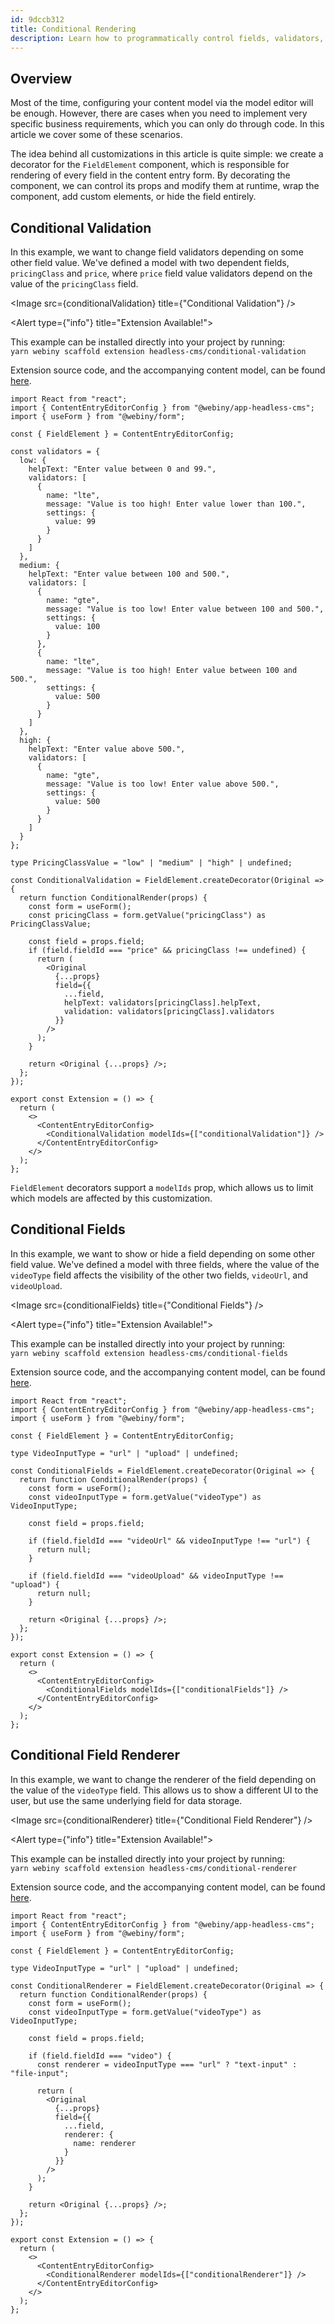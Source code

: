 ```yaml
---
id: 9dccb312
title: Conditional Rendering
description: Learn how to programmatically control fields, validators, and field renderers.
---
```



## Overview

Most of the time, configuring your content model via the model editor will be enough. However, there are cases when you need to implement very specific business requirements, which you can only do through code. In this article we cover some of these scenarios.

The idea behind all customizations in this article is quite simple: we create a decorator for the `FieldElement` component, which is responsible for rendering of every field in the content entry form. By decorating the component, we can control its props and modify them at runtime, wrap the component, add custom elements, or hide the field entirely.

## Conditional Validation

In this example, we want to change field validators depending on some other field value. We've defined a model with two dependent fields, `pricingClass` and `price`, where `price` field value validators depend on the value of the `pricingClass` field.

<Image src={conditionalValidation} title={"Conditional Validation"} />

<Alert type={"info"} title="Extension Available!">

This example can be installed directly into your project by running:<br/>
`yarn webiny scaffold extension headless-cms/conditional-validation`

Extension source code, and the accompanying content model, can be found [here](https://github.com/webiny/webiny-examples/tree/master/headless-cms/conditional-validation).

</Alert>

```tsx Conditional Validation
import React from "react";
import { ContentEntryEditorConfig } from "@webiny/app-headless-cms";
import { useForm } from "@webiny/form";

const { FieldElement } = ContentEntryEditorConfig;

const validators = {
  low: {
    helpText: "Enter value between 0 and 99.",
    validators: [
      {
        name: "lte",
        message: "Value is too high! Enter value lower than 100.",
        settings: {
          value: 99
        }
      }
    ]
  },
  medium: {
    helpText: "Enter value between 100 and 500.",
    validators: [
      {
        name: "gte",
        message: "Value is too low! Enter value between 100 and 500.",
        settings: {
          value: 100
        }
      },
      {
        name: "lte",
        message: "Value is too high! Enter value between 100 and 500.",
        settings: {
          value: 500
        }
      }
    ]
  },
  high: {
    helpText: "Enter value above 500.",
    validators: [
      {
        name: "gte",
        message: "Value is too low! Enter value above 500.",
        settings: {
          value: 500
        }
      }
    ]
  }
};

type PricingClassValue = "low" | "medium" | "high" | undefined;

const ConditionalValidation = FieldElement.createDecorator(Original => {
  return function ConditionalRender(props) {
    const form = useForm();
    const pricingClass = form.getValue("pricingClass") as PricingClassValue;

    const field = props.field;
    if (field.fieldId === "price" && pricingClass !== undefined) {
      return (
        <Original
          {...props}
          field={{
            ...field,
            helpText: validators[pricingClass].helpText,
            validation: validators[pricingClass].validators
          }}
        />
      );
    }

    return <Original {...props} />;
  };
});

export const Extension = () => {
  return (
    <>
      <ContentEntryEditorConfig>
        <ConditionalValidation modelIds={["conditionalValidation"]} />
      </ContentEntryEditorConfig>
    </>
  );
};
```

`FieldElement` decorators support a `modelIds` prop, which allows us to limit which models are affected by this customization.

## Conditional Fields

In this example, we want to show or hide a field depending on some other field value. We've defined a model with three fields, where the value of the `videoType` field affects the visibility of the other two fields, `videoUrl`, and `videoUpload`.

<Image src={conditionalFields} title={"Conditional Fields"} />

<Alert type={"info"} title="Extension Available!">

This example can be installed directly into your project by running:<br/>
`yarn webiny scaffold extension headless-cms/conditional-fields`

Extension source code, and the accompanying content model, can be found [here](https://github.com/webiny/webiny-examples/tree/master/headless-cms/conditional-fields).

</Alert>

```tsx Conditional Fields
import React from "react";
import { ContentEntryEditorConfig } from "@webiny/app-headless-cms";
import { useForm } from "@webiny/form";

const { FieldElement } = ContentEntryEditorConfig;

type VideoInputType = "url" | "upload" | undefined;

const ConditionalFields = FieldElement.createDecorator(Original => {
  return function ConditionalRender(props) {
    const form = useForm();
    const videoInputType = form.getValue("videoType") as VideoInputType;

    const field = props.field;

    if (field.fieldId === "videoUrl" && videoInputType !== "url") {
      return null;
    }

    if (field.fieldId === "videoUpload" && videoInputType !== "upload") {
      return null;
    }

    return <Original {...props} />;
  };
});

export const Extension = () => {
  return (
    <>
      <ContentEntryEditorConfig>
        <ConditionalFields modelIds={["conditionalFields"]} />
      </ContentEntryEditorConfig>
    </>
  );
};
```

## Conditional Field Renderer

In this example, we want to change the renderer of the field depending on the value of the `videoType` field. This allows us to show a different UI to the user, but use the same underlying field for data storage.

<Image src={conditionalRenderer} title={"Conditional Field Renderer"} />

<Alert type={"info"} title="Extension Available!">

This example can be installed directly into your project by running:<br/>
`yarn webiny scaffold extension headless-cms/conditional-renderer`

Extension source code, and the accompanying content model, can be found [here](https://github.com/webiny/webiny-examples/tree/master/headless-cms/conditional-renderer).

</Alert>

```tsx Conditional Field Renderer
import React from "react";
import { ContentEntryEditorConfig } from "@webiny/app-headless-cms";
import { useForm } from "@webiny/form";

const { FieldElement } = ContentEntryEditorConfig;

type VideoInputType = "url" | "upload" | undefined;

const ConditionalRenderer = FieldElement.createDecorator(Original => {
  return function ConditionalRender(props) {
    const form = useForm();
    const videoInputType = form.getValue("videoType") as VideoInputType;

    const field = props.field;

    if (field.fieldId === "video") {
      const renderer = videoInputType === "url" ? "text-input" : "file-input";

      return (
        <Original
          {...props}
          field={{
            ...field,
            renderer: {
              name: renderer
            }
          }}
        />
      );
    }

    return <Original {...props} />;
  };
});

export const Extension = () => {
  return (
    <>
      <ContentEntryEditorConfig>
        <ConditionalRenderer modelIds={["conditionalRenderer"]} />
      </ContentEntryEditorConfig>
    </>
  );
};
```
